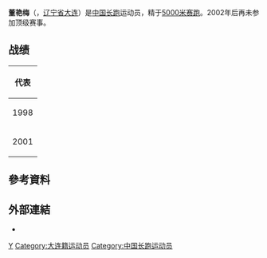 {{Infobox sportsperson
| name                      = 董艷梅
| image                     = 
| image_size                = 
| alt                       = 
| caption                   = 
| real_name                 = 
| native_name               = 
| native_name_lang          = 
| romanizedname             = 
| english_name              = 
| birth_name                = 
| nationality               = 
| national_team             = 
| ethnicity                 = 
| hometown                  = 
| citizenship               = 
| birth_date                = {{Birth date and age|year=1977|month=2|day=16}}
| birth_place               = 
| death_date                = 
| death_place               = 
| resting_place             = 
| resting_place_coordinates = 
| monuments                 = 
| residence                 = 
| education                 = 
| alma_mater                = 
| occupation                = 
| years_active              = 1997 -
| agent                     = 
| height                    = 
| weight                    = 
| spouse                    = 
| country                   = 
| sport                     = 田徑
| position                  = 
| shoots                    = 
| catches                   = 
| disability                = 
| disability_class          = 
| weight_class              = 
| weight_class_type         = 
| rank                      = 
| event                     = 中長跑、長跑
| collegeteam               = 
| league                    = 
| league_type               = 
| club                      = 
| team                      = 
| turnedpro                 = 
| former_partner            = 
| coach                     = 馬俊仁（-2002年）
| retired                   = 
| coaching                  = 
| worlds                    = 
{{ubl
|'''1998年友好運動會'''：5000公尺第三名
|'''1998年友好運動會'''：10000公尺第三名
|'''2001年世界室內田徑錦標賽'''：3000公尺第五名
|'''2001年世界田徑錦標賽'''：5000公尺第四名
|'''2001年夏季世界大學運動會'''：10000公尺第一名
|'''2001年夏季世界大學運動會'''：5000公尺第一名
}}
| regionals                 = 
{{ubl
|'''2001年東亞運動會'''：10000公尺第一名
|'''2001年東亞運動會'''：5000公尺第一名
}}
| nationals                 = 
{{ubl
|'''1997年中國全國運動會女子組'''：1500公尺第六名
|'''1997年中國全國運動會女子組'''：10000公尺第一名
|'''1997年中國全國運動會女子組'''：5000公尺第二名
|'''2001年中國全國運動會女子組'''：1500公尺第三名
|'''2001年中國全國運動會女子組'''：10000公尺第一名
|'''2001年中國全國運動會女子組'''：5000公尺第一名
}}
| olympics                  = 
| paralympics               = 
| commonwealth              = 
| highestranking            = 
| pb                        = 
{{ubl
|'''1500公尺'''：3分55.07秒 （1997年）
|'''3000公尺'''：8分33.07秒 （2000年）
|'''5000公尺'''：14分29.82秒 （1997年）
|'''10000公尺'''：30分38.09秒 （1997年）
|'''馬拉松'''：2小時28分09秒 （1997年）
}}
| medaltemplates            = 
{{MedalCountry|{{CHN-1949}}}}
{{MedalSport|女子田徑}}
{{MedalCompetition|友好運動會}}
{{MedalBronze|1998年美國紐約州紐約市|5000公尺}}
{{MedalBronze|1998年美國紐約州紐約市|10000公尺}}
{{MedalCompetition|東亞運動會}}
{{MedalGold|2001年日本大阪府|10000公尺}}
{{MedalGold|2001年日本大阪府|5000公尺}}
{{MedalCompetition|夏季世界大學運動會}}
{{MedalGold|2001年中國北京市|10000公尺}}
{{MedalGold|2001年中國北京市|5000公尺}}
| show-medals               = 
| updated                   = 2018年9月17日
}}
{{世大運獎牌記錄
|項目=田徑
|a1=2001
|b1=1
|c1=10000公尺
|a2=2001
|b2=1
|c2=5000公尺
}}
'''董艳梅'''（{{bd|1977年|2月16日||}}，[[辽宁省|辽宁省]][[大连|大连]]）是[[中国|中国]][[长跑|长跑]]运动员，精于[[5000米赛跑|5000米赛跑]]。2002年后再未参加顶级赛事。

== 战绩 ==
{| {{AchievementTable|Event=yes}}
|-
!colspan="6"|代表{{CHN}}
|-
|1998
|[[友好运动会|友好运动会]] 
|[[美国|美国]][[尤宁代尔|尤宁代尔]]
|bgcolor=cc9966 | 第3名
|10,000米
|
|-
|rowspan=6|2001
|[[2001年世界室内田径锦标赛|世界室内锦标赛]] 
|[[葡萄牙|葡萄牙]][[里斯本|里斯本]]
|第5名
|3000米
|
|-
|[[2001年世界田径锦标赛|世界锦标赛]] 
|[[加拿大|加拿大]][[埃德蒙顿|埃德蒙顿]]
|第4名
|5000米
|
|-
|rowspan=2|[[2001年夏季大学生运动会|大学生运动会]] 
|rowspan=2|[[中国|中国]][[北京|北京]]
|bgcolor="gold" | 第1名
|5000米
|
|-
|bgcolor="gold" | 第1名
|10,000米
|
|-
|rowspan=2|[[2001年东亚运动会田径比赛|东亚运动会]]
|rowspan=2|[[日本|日本]][[大阪市|大阪]]
|bgcolor="gold" | 第1名
|5000米
|
|-
|bgcolor="gold" | 第1名
|10,000米
|
|}

== 參考資料 ==
{{Reflist}}

== 外部連結 ==
*{{IAAF name|131244}}

{{authority control}}

{{DEFAULTSORT:D}}

[[Category:董姓|Y]]
[[Category:大连籍运动员|Category:大连籍运动员]]
[[Category:中国长跑运动员|Category:中国长跑运动员]]